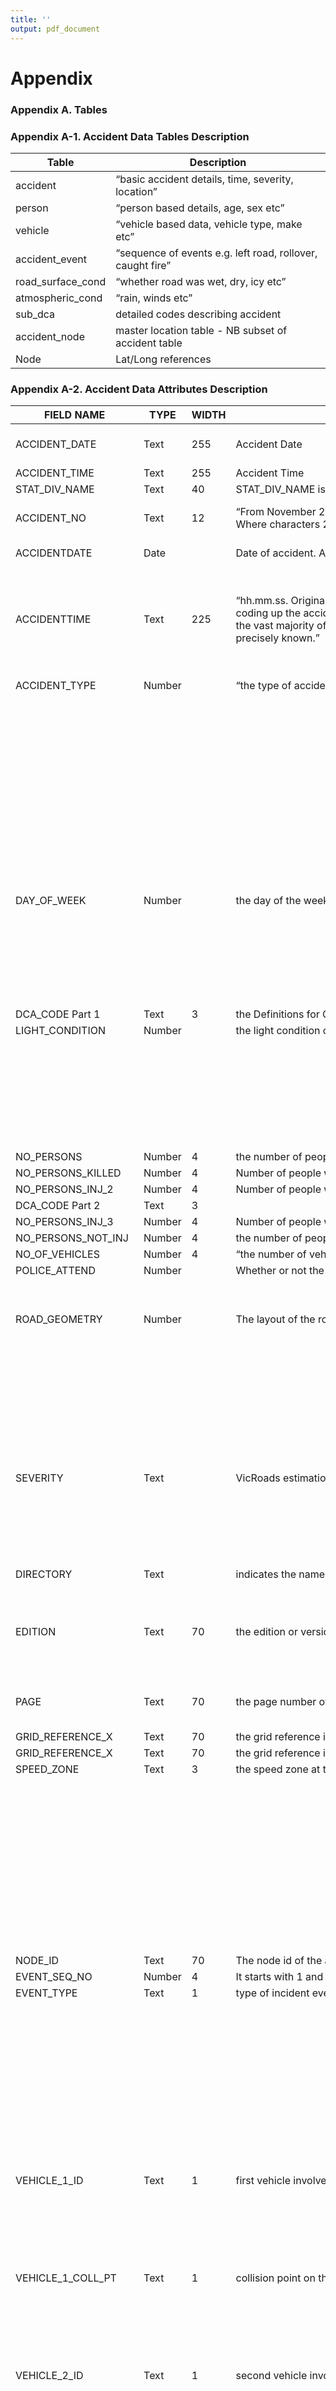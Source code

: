 ```yaml
---
title: ''
output: pdf_document
---
```




# Appendix

### **Appendix A.** Tables

### **Appendix A-1.** Accident Data Tables Description

| Table             | Description                                                |
|-------------------|------------------------------------------------------------|
| accident          | "basic accident details, time, severity, location"         |
| person            | "person based details, age, sex etc"                       |
| vehicle           | "vehicle based data, vehicle type, make etc"               |
| accident_event    | "sequence of events e.g. left road, rollover, caught fire" |
| road_surface_cond | "whether road was wet, dry, icy etc"                       |
| atmospheric_cond  | "rain, winds etc"                                          |
| sub_dca           | detailed codes describing accident                         |
| accident_node     | master location table - NB subset of accident table        |
| Node              | Lat/Long references                                        |

\newpage

### **Appendix A-2.** Accident Data Attributes Description

<div class="foo">

| FIELD NAME                  | TYPE   | WIDTH | DEFINITION                                                              | DOMAIN                                                                                                                                                                                                                                                                                |
|-----------------------------------------------------------|----------------|---------------|------------------------------------------------------------------------------------------------------------------------------------|-------------------------------------------------------------------------------|
| ACCIDENT_DATE      | Text   | 255   | Accident Date                                                                                                                                                                                                                                                                                                                                                                                                                                                                                        | dd/mm/yyyy. (e.g.: 10 July 1995 = 10/07/1995)                                                                                                                                                                                                                                         |
| ACCIDENT_TIME      | Text   | 255   | Accident Time                                                                                                                                                                                                                                                                                                                                                                                                                                                                                        | hh.mm.ss                                                                                                                                                                                                                                                                              |
| STAT_DIV_NAME      | Text   | 40    | STAT_DIV_NAME is a character field indicating the Metro Melbourne or Country region where the crash occurred.                                                                                                                                                                                                                                                                                                                                                                                        | "Metro, Country."                                                                                                                                                                                                                                                                     |
| ACCIDENT_NO        | Text   | 12    | "From November 2005 the accident number field was changed to be 12 character field, starting with T (for example, T20060123456) Where characters 2 to 5 are the year in which accident was registered; Where characters 6 to 12 are a numeric sequencing numbers"                                                                                                                                                                                                                                    | "Example: 12001012345, T20060006259"                                                                                                                                                                                                                                                  |
| ACCIDENTDATE       | Date   |       | Date of accident. Australian format DD/MM/YYYY                                                                                                                                                                                                                                                                                                                                                                                                                                                       | (e.g.: 10 July 1995 = 10/07/1995)                                                                                                                                                                                                                                                     |
| ACCIDENTTIME       | Text   | 225   | "hh.mm.ss. Original date stored in 24 hour format (ie 1pm = 1300 hours) Note the common practice used by the Police, when originally coding up the accident details, of 'rounding off the time' to the nearest 5 minutes or even nearest hour. This naturally occurs because in the vast majority of accidents police arrive at the scene well after the accident occurred and so the 'REAL' time of the accident is never precisely known."                                                         | Examples of various PC time formats: 24 Hour format 2:35:00 PM = 14:35 or 12 Hour format 2:35:00 PM = 02:35PM 9999 Unknown time midnight = 00:00                                                                                                                                      |
| ACCIDENT_TYPE      | Number |       | "the type of accident. It is a basic description of what occurred, based on nine categories."                                                                                                                                                                                                                                                                                                                                                                                                        | 1 Collision with vehicle                                                                                                                                                                                                                                                              |
|                    |        |       |                                                                                                                                                                                                                                                                                                                                                                                                                                                                                                      | 2 Struck pedestrian                                                                                                                                                                                                                                                                   |
|                    |        |       |                                                                                                                                                                                                                                                                                                                                                                                                                                                                                                      | 3 Struck animal                                                                                                                                                                                                                                                                       |
|                    |        |       |                                                                                                                                                                                                                                                                                                                                                                                                                                                                                                      | 4 Collision with a fixed object                                                                                                                                                                                                                                                       |
|                    |        |       |                                                                                                                                                                                                                                                                                                                                                                                                                                                                                                      | 5 Collision with some other object                                                                                                                                                                                                                                                    |
|                    |        |       |                                                                                                                                                                                                                                                                                                                                                                                                                                                                                                      | 6 Vehicle overturned (no collision)                                                                                                                                                                                                                                                   |
|                    |        |       |                                                                                                                                                                                                                                                                                                                                                                                                                                                                                                      | 7 Fall from or in moving vehicle                                                                                                                                                                                                                                                      |
|                    |        |       |                                                                                                                                                                                                                                                                                                                                                                                                                                                                                                      | 8 No collision and no object struck                                                                                                                                                                                                                                                   |
|                    |        |       |                                                                                                                                                                                                                                                                                                                                                                                                                                                                                                      | 9 Other accident                                                                                                                                                                                                                                                                      |
| DAY_OF_WEEK        | Number |       | the day of the week upon which the accident occurred                                                                                                                                                                                                                                                                                                                                                                                                                                                 | 1 Sunday                                                                                                                                                                                                                                                                              |
|                    |        |       |                                                                                                                                                                                                                                                                                                                                                                                                                                                                                                      | 2 Monday                                                                                                                                                                                                                                                                              |
|                    |        |       |                                                                                                                                                                                                                                                                                                                                                                                                                                                                                                      | 3 Tuesday                                                                                                                                                                                                                                                                             |
|                    |        |       |                                                                                                                                                                                                                                                                                                                                                                                                                                                                                                      | 4 Wednesday                                                                                                                                                                                                                                                                           |
|                    |        |       |                                                                                                                                                                                                                                                                                                                                                                                                                                                                                                      | 5 Thursday                                                                                                                                                                                                                                                                            |
|                    |        |       |                                                                                                                                                                                                                                                                                                                                                                                                                                                                                                      | 6 Friday                                                                                                                                                                                                                                                                              |
|                    |        |       |                                                                                                                                                                                                                                                                                                                                                                                                                                                                                                      | 7 Saturday                                                                                                                                                                                                                                                                            |
| DCA_CODE Part 1    | Text   | 3     | the Definitions for Classifying Accidents                                                                                                                                                                                                                                                                                                                                                                                                                                                            |                                                                                                                                                                                                                                                                                       |
| LIGHT_CONDITION    | Number |       | the light condition or level of brightness at the time of the accident.                                                                                                                                                                                                                                                                                                                                                                                                                              | 1 Day                                                                                                                                                                                                                                                                                 |
|                    |        |       |                                                                                                                                                                                                                                                                                                                                                                                                                                                                                                      | 2 Dusk/dawn                                                                                                                                                                                                                                                                           |
|                    |        |       |                                                                                                                                                                                                                                                                                                                                                                                                                                                                                                      | 3 Dark street lights on                                                                                                                                                                                                                                                               |
|                    |        |       |                                                                                                                                                                                                                                                                                                                                                                                                                                                                                                      | 4 Dark street lights off                                                                                                                                                                                                                                                              |
|                    |        |       |                                                                                                                                                                                                                                                                                                                                                                                                                                                                                                      | 5 Dark no street lights                                                                                                                                                                                                                                                               |
|                    |        |       |                                                                                                                                                                                                                                                                                                                                                                                                                                                                                                      | 6 Dark street lights unknown                                                                                                                                                                                                                                                          |
|                    |        |       |                                                                                                                                                                                                                                                                                                                                                                                                                                                                                                      | 9 Unknown                                                                                                                                                                                                                                                                             |
| NO_PERSONS         | Number | 4     | the number of people involved in the accident                                                                                                                                                                                                                                                                                                                                                                                                                                                        |                                                                                                                                                                                                                                                                                       |
| NO_PERSONS_KILLED  | Number | 4     | Number of people with a given injury level                                                                                                                                                                                                                                                                                                                                                                                                                                                           |                                                                                                                                                                                                                                                                                       |
| NO_PERSONS_INJ_2   | Number | 4     | Number of people with a given injury level                                                                                                                                                                                                                                                                                                                                                                                                                                                           |                                                                                                                                                                                                                                                                                       |
| DCA_CODE Part 2    | Text   | 3     |                                                                                                                                                                                                                                                                                                                                                                                                                                                                                                      |                                                                                                                                                                                                                                                                                       |
| NO_PERSONS_INJ_3   | Number | 4     | Number of people with a given injury level                                                                                                                                                                                                                                                                                                                                                                                                                                                           |                                                                                                                                                                                                                                                                                       |
| NO_PERSONS_NOT_INJ | Number | 4     | the number of people that were not injured in the accident                                                                                                                                                                                                                                                                                                                                                                                                                                           |                                                                                                                                                                                                                                                                                       |
| NO_OF_VEHICLES     | Number | 4     | "the number of vehicles involved in the accident. Includes bicycles but not objects, property, toys (skate boards), etc."                                                                                                                                                                                                                                                                                                                                                                            |                                                                                                                                                                                                                                                                                       |
| POLICE_ATTEND      | Number |       | Whether or not the police attended the scene of the accident.                                                                                                                                                                                                                                                                                                                                                                                                                                        | 1 Yes                                                                                                                                                                                                                                                                                 |
|                    |        |       |                                                                                                                                                                                                                                                                                                                                                                                                                                                                                                      | 2 No                                                                                                                                                                                                                                                                                  |
|                    |        |       |                                                                                                                                                                                                                                                                                                                                                                                                                                                                                                      | 9 Not known                                                                                                                                                                                                                                                                           |
| ROAD_GEOMETRY      | Number |       | The layout of the road where the accident occurred                                                                                                                                                                                                                                                                                                                                                                                                                                                   | 1 Cross intersection                                                                                                                                                                                                                                                                  |
|                    |        |       |                                                                                                                                                                                                                                                                                                                                                                                                                                                                                                      | 2 'T' Intersection                                                                                                                                                                                                                                                                    |
|                    |        |       |                                                                                                                                                                                                                                                                                                                                                                                                                                                                                                      | 3 'Y' Intersection                                                                                                                                                                                                                                                                    |
|                    |        |       |                                                                                                                                                                                                                                                                                                                                                                                                                                                                                                      | 4 Multiple intersections                                                                                                                                                                                                                                                              |
|                    |        |       |                                                                                                                                                                                                                                                                                                                                                                                                                                                                                                      | 5 Not at intersection                                                                                                                                                                                                                                                                 |
|                    |        |       |                                                                                                                                                                                                                                                                                                                                                                                                                                                                                                      | 6 Dead end                                                                                                                                                                                                                                                                            |
|                    |        |       |                                                                                                                                                                                                                                                                                                                                                                                                                                                                                                      | 7 Road closure                                                                                                                                                                                                                                                                        |
|                    |        |       |                                                                                                                                                                                                                                                                                                                                                                                                                                                                                                      | 8 Private property                                                                                                                                                                                                                                                                    |
|                    |        |       |                                                                                                                                                                                                                                                                                                                                                                                                                                                                                                      | 9 Unknown                                                                                                                                                                                                                                                                             |
| SEVERITY           | Text   |       | VicRoads estimation of the severity or seriousness of the accident                                                                                                                                                                                                                                                                                                                                                                                                                                   | 1 Fatal accident                                                                                                                                                                                                                                                                      |
|                    |        |       |                                                                                                                                                                                                                                                                                                                                                                                                                                                                                                      | 2 Serious injury accident                                                                                                                                                                                                                                                             |
|                    |        |       |                                                                                                                                                                                                                                                                                                                                                                                                                                                                                                      | 3 Other injury accident                                                                                                                                                                                                                                                               |
|                    |        |       |                                                                                                                                                                                                                                                                                                                                                                                                                                                                                                      | 4 Non injury accident                                                                                                                                                                                                                                                                 |
| DIRECTORY          | Text   |       | indicates the name of the street directory used to provide a map reference for the accident.                                                                                                                                                                                                                                                                                                                                                                                                         | MEL Melway directory                                                                                                                                                                                                                                                                  |
|                    |        |       |                                                                                                                                                                                                                                                                                                                                                                                                                                                                                                      | VCD Vic Roads directory                                                                                                                                                                                                                                                               |
| EDITION            | Text   | 70    | the edition or version of the street directory used to provide a map reference for the accident                                                                                                                                                                                                                                                                                                                                                                                                      | MEL Melway directory                                                                                                                                                                                                                                                                  |
|                    |        |       |                                                                                                                                                                                                                                                                                                                                                                                                                                                                                                      | VCD Vic Roads directory e.g. ED30                                                                                                                                                                                                                                                     |
| PAGE               | Text   | 70    | the page number of the street directory used to provide a map reference for the accident                                                                                                                                                                                                                                                                                                                                                                                                             | MEL Melway directory VCD Vic Roads directory e.g. 91A                                                                                                                                                                                                                                 |
| GRID_REFERENCE_X   | Text   | 70    | the grid reference in the x direction of the cell in the street directory used to provide a map reference for the accident.                                                                                                                                                                                                                                                                                                                                                                          |                                                                                                                                                                                                                                                                                       |
| GRID_REFERENCE_X   | Text   | 70    | the grid reference in the y direction of the cell in the street directory used to provide a map reference for the accident.                                                                                                                                                                                                                                                                                                                                                                          |                                                                                                                                                                                                                                                                                       |
| SPEED_ZONE         | Text   | 3     | the speed zone at the location of the accident. The speed zone is generally assigned to the main vehicle involved.                                                                                                                                                                                                                                                                                                                                                                                   | 040 40 km/hr                                                                                                                                                                                                                                                                          |
|                    |        |       |                                                                                                                                                                                                                                                                                                                                                                                                                                                                                                      | 050 50 km/hr                                                                                                                                                                                                                                                                          |
|                    |        |       |                                                                                                                                                                                                                                                                                                                                                                                                                                                                                                      | 060 60 km/hr                                                                                                                                                                                                                                                                          |
|                    |        |       |                                                                                                                                                                                                                                                                                                                                                                                                                                                                                                      | 075 75 km/hr                                                                                                                                                                                                                                                                          |
|                    |        |       |                                                                                                                                                                                                                                                                                                                                                                                                                                                                                                      | 080 80 km/hr                                                                                                                                                                                                                                                                          |
|                    |        |       |                                                                                                                                                                                                                                                                                                                                                                                                                                                                                                      | 090 90 km/hr                                                                                                                                                                                                                                                                          |
|                    |        |       |                                                                                                                                                                                                                                                                                                                                                                                                                                                                                                      | 100 100 km/hr                                                                                                                                                                                                                                                                         |
|                    |        |       |                                                                                                                                                                                                                                                                                                                                                                                                                                                                                                      | 110 110 km/hr                                                                                                                                                                                                                                                                         |
|                    |        |       |                                                                                                                                                                                                                                                                                                                                                                                                                                                                                                      | 777 Other speed limit                                                                                                                                                                                                                                                                 |
|                    |        |       |                                                                                                                                                                                                                                                                                                                                                                                                                                                                                                      | "888 Camping grounds, off road "                                                                                                                                                                                                                                                      |
|                    |        |       |                                                                                                                                                                                                                                                                                                                                                                                                                                                                                                      | 999 Not known                                                                                                                                                                                                                                                                         |
| NODE_ID            | Text   | 70    | The node id of the accident. It starts with 1 and incremented by one when a new accident location is indentified.                                                                                                                                                                                                                                                                                                                                                                                    | e.g. 43078                                                                                                                                                                                                                                                                            |
| EVENT_SEQ_NO       | Number | 4     | It starts with 1 and incremented for more than one event in the same accident.                                                                                                                                                                                                                                                                                                                                                                                                                       |                                                                                                                                                                                                                                                                                       |
| EVENT_TYPE         | Text   | 1     | type of incident event                                                                                                                                                                                                                                                                                                                                                                                                                                                                               | 0 Not applicable                                                                                                                                                                                                                                                                      |
|                    |        |       |                                                                                                                                                                                                                                                                                                                                                                                                                                                                                                      | 1 Rollover on/off carriageway                                                                                                                                                                                                                                                         |
|                    |        |       |                                                                                                                                                                                                                                                                                                                                                                                                                                                                                                      | 2 Fell from vehicle                                                                                                                                                                                                                                                                   |
|                    |        |       |                                                                                                                                                                                                                                                                                                                                                                                                                                                                                                      | 3 Ran off carriageway                                                                                                                                                                                                                                                                 |
|                    |        |       |                                                                                                                                                                                                                                                                                                                                                                                                                                                                                                      | 4 Mechanical failure                                                                                                                                                                                                                                                                  |
|                    |        |       |                                                                                                                                                                                                                                                                                                                                                                                                                                                                                                      | 5 Struck by stone/projectile/load                                                                                                                                                                                                                                                     |
|                    |        |       |                                                                                                                                                                                                                                                                                                                                                                                                                                                                                                      | 6 Fell in vehicle                                                                                                                                                                                                                                                                     |
|                    |        |       |                                                                                                                                                                                                                                                                                                                                                                                                                                                                                                      | 8 Other                                                                                                                                                                                                                                                                               |
|                    |        |       |                                                                                                                                                                                                                                                                                                                                                                                                                                                                                                      | 9 Not known                                                                                                                                                                                                                                                                           |
|                    |        |       |                                                                                                                                                                                                                                                                                                                                                                                                                                                                                                      | C Collision                                                                                                                                                                                                                                                                           |
| VEHICLE_1_ID       | Text   | 1     | first vehicle involved in the event                                                                                                                                                                                                                                                                                                                                                                                                                                                                  |                                                                                                                                                                                                                                                                                       |
| VEHICLE_1_COLL_PT  | Text   | 1     | collision point on the vehicle.                                                                                                                                                                                                                                                                                                                                                                                                                                                                      | 0 Towed unit 1 Right front corner 2 Right side (forwards) 3 Right side (rearwards) 4 Right rear corner 5 Left front corner 6 Left side (forwards) 7 Left side (rearwards) 8 Left rear corner 9 Not known or Not Applicable F Front N None R Rear S Sidecar T Top/Roof U Undercarriage |
| VEHICLE_2_ID       | Text   | 1     | second vehicle involved in the event.                                                                                                                                                                                                                                                                                                                                                                                                                                                                |                                                                                                                                                                                                                                                                                       |
| VEHICLE_2_COLL_PT  | Text   | 1     | collision point on the vehicle.                                                                                                                                                                                                                                                                                                                                                                                                                                                                      | 0 Towed unit 1 Right front corner 2 Right side (forwards) 3 Right side (rearwards) 4 Right rear corner 5 Left front corner 6 Left side (forwards) 7 Left side (rearwards) 8 Left rear corner 9 Not known or Not Applicable F Front N None R Rear S Sidecar T Top/Roof U Undercarriage |
| PERSON_ID          | Text   | 2     | person involved in the specific accident event                                                                                                                                                                                                                                                                                                                                                                                                                                                       |                                                                                                                                                                                                                                                                                       |
| OBJECT_TYPE        | Text   | 2     | object involved in the specific accident event                                                                                                                                                                                                                                                                                                                                                                                                                                                       | 1 Pole (telephone/electricity) 2 Tree (shrub/scrub) 3 Fence/Wall (including gates) 17 Traffic island                                                                                                                                                                                  |
| COMPLEX_INT_NO     | Number | 4     | "the segment is part of a complex intersection. If accident is located in complex intersection, the field has non zero value."                                                                                                                                                                                                                                                                                                                                                                       | 0 Not part of a complex intersection 1-n Valid complex intersection number                                                                                                                                                                                                            |
| ROAD_ROUTE_1       | Number | 4     | This is the primary road/route number for road_name_1.                                                                                                                                                                                                                                                                                                                                                                                                                                               | Group Classifications are: 2000-2999 Freeways or Highways 3000-3999 Forest Rds 4000-4999 Tourist Rds 5000-5999 Main Rds 7000-7999 Ramps (mainly Freeway ramps) 9999 Unclassified Roads e.g. Council / Local roads                                                                   |
| ROAD_NAME          | Text   | 45    | highest priority road at intersection OR road on which accident took place.                                                                                                                                                                                                                                                                                                                                                                                                                          |                                                                                                                                                                                                                                                                                       |
| ROAD_TYPE          | Text   | 15    | type of Road_Name                                                                                                                                                                                                                                                                                                                                                                                                                                                                                    |                                                                                                                                                                                                                                                                                       |
| ROAD_NAME_INT      | Text   | 45    | the primary name of the intersecting road                                                                                                                                                                                                                                                                                                                                                                                                                                                            |                                                                                                                                                                                                                                                                                       |
| ROAD_TYPE_INT      | Text   | 15    | the type or suffix of the intersecting road                                                                                                                                                                                                                                                                                                                                                                                                                                                          |                                                                                                                                                                                                                                                                                       |
| DISTANCE_LOCATION  | Number | 4     | the distance (in metres) of the accident from the nearest intersecting road (if the crash is a non-intersection or mid-block accident).                                                                                                                                                                                                                                                                                                                                                              | Eg: 153                                                                                                                                                                                                                                                                               |
| DIRECTION_LOCATION | Text   | 2     | the direction of the accident from the nearest intersecting road (if the crash is a non-intersection or mid-block accident)                                                                                                                                                                                                                                                                                                                                                                          | N North                                                                                                                                                                                                                                                                               |
|                    |        |       |                                                                                                                                                                                                                                                                                                                                                                                                                                                                                                      | NE North East                                                                                                                                                                                                                                                                         |
|                    |        |       |                                                                                                                                                                                                                                                                                                                                                                                                                                                                                                      | E East                                                                                                                                                                                                                                                                                |
|                    |        |       |                                                                                                                                                                                                                                                                                                                                                                                                                                                                                                      | SE South East                                                                                                                                                                                                                                                                         |
|                    |        |       |                                                                                                                                                                                                                                                                                                                                                                                                                                                                                                      | S South                                                                                                                                                                                                                                                                               |
|                    |        |       |                                                                                                                                                                                                                                                                                                                                                                                                                                                                                                      | SW South West                                                                                                                                                                                                                                                                         |
|                    |        |       |                                                                                                                                                                                                                                                                                                                                                                                                                                                                                                      | W West                                                                                                                                                                                                                                                                                |
|                    |        |       |                                                                                                                                                                                                                                                                                                                                                                                                                                                                                                      | NW North West                                                                                                                                                                                                                                                                         |
|                    |        |       |                                                                                                                                                                                                                                                                                                                                                                                                                                                                                                      | UK Not known                                                                                                                                                                                                                                                                          |
| NEAREST_KM_POST    | Number | 4     | the distance (in metres) of the accident to the nearest or closest kilometre post                                                                                                                                                                                                                                                                                                                                                                                                                    |                                                                                                                                                                                                                                                                                       |
| NEAREST_KM_POST    | Number | 4     | the distance (in metres) of the accident to the nearest or closest kilometre post                                                                                                                                                                                                                                                                                                                                                                                                                    |                                                                                                                                                                                                                                                                                       |
| OFF_ROAD_LOCATION  | Text   | 40    | the name of the closest landmark or marker to the accident                                                                                                                                                                                                                                                                                                                                                                                                                                           |                                                                                                                                                                                                                                                                                       |
| ATMOSPH_COND       | Text   | 1     | atmospheric condition                                                                                                                                                                                                                                                                                                                                                                                                                                                                                | 1 Clear                                                                                                                                                                                                                                                                               |
|                    |        |       |                                                                                                                                                                                                                                                                                                                                                                                                                                                                                                      | 2 Raining                                                                                                                                                                                                                                                                             |
|                    |        |       |                                                                                                                                                                                                                                                                                                                                                                                                                                                                                                      | 3 Snowing                                                                                                                                                                                                                                                                             |
|                    |        |       |                                                                                                                                                                                                                                                                                                                                                                                                                                                                                                      | 4 Fog                                                                                                                                                                                                                                                                                 |
|                    |        |       |                                                                                                                                                                                                                                                                                                                                                                                                                                                                                                      | 5 Smoke                                                                                                                                                                                                                                                                               |
|                    |        |       |                                                                                                                                                                                                                                                                                                                                                                                                                                                                                                      | 6 Dust                                                                                                                                                                                                                                                                                |
|                    |        |       |                                                                                                                                                                                                                                                                                                                                                                                                                                                                                                      | 7 Strong winds                                                                                                                                                                                                                                                                        |
|                    |        |       |                                                                                                                                                                                                                                                                                                                                                                                                                                                                                                      | 9 Not known                                                                                                                                                                                                                                                                           |
| ATMOSPH_COND_SEQ   | Number | 4     | 1 and incremented by 1 if more than one atmospheric condition is entered for the same incident                                                                                                                                                                                                                                                                                                                                                                                                       |                                                                                                                                                                                                                                                                                       |
| LONGITUDE          | Double | 8     | Geographical coordinates                                                                                                                                                                                                                                                                                                                                                                                                                                                                             |                                                                                                                                                                                                                                                                                       |
| LATITUDE           | Double | 8     | Geographical coordinates                                                                                                                                                                                                                                                                                                                                                                                                                                                                             |                                                                                                                                                                                                                                                                                       |
| NODE_TYPE          | Number | 1     | location type identified by the RCIS spatial system                                                                                                                                                                                                                                                                                                                                                                                                                                                  | I Intersection                                                                                                                                                                                                                                                                        |
|                    |        |       |                                                                                                                                                                                                                                                                                                                                                                                                                                                                                                      | N Non-Intersection                                                                                                                                                                                                                                                                    |
|                    |        |       |                                                                                                                                                                                                                                                                                                                                                                                                                                                                                                      | O Off Road                                                                                                                                                                                                                                                                            |
|                    |        |       |                                                                                                                                                                                                                                                                                                                                                                                                                                                                                                      | U Unknown                                                                                                                                                                                                                                                                             |
| AMG_X              | Double | 8     | "AMG coordinate X value. With the emergence of digital mapping (mid 1980s), the (then) Lands Department of Victoria defined a projection which would allow Victoria to be viewed as a single, continuous map coverage, rather than as multiple zones. This projection, known in VicRoads as Pseudo AMG, is based on AGD 66, but uses a UTM modified to have scale distortion of 1.0 at its centre, a centre based on 145 degrees longitude (Melbourne) and a single zone covering the whole state." | e.g. 2519154.655                                                                                                                                                                                                                                                                      |
| AMG_Y              | Double | 8     | "AMG coordinate Y value. With the emergence of digital mapping (mid 1980s), the (then) Lands Department of Victoria defined a projection which would allow Victoria to be viewed as a single, continuous map coverage, rather than as multiple zones. This projection, known in VicRoads as Pseudo AMG, is based on AGD 66, but uses a UTM modified to have scale distortion of 1.0 at its centre, a centre based on 145 degrees longitude (Melbourne) and a single zone covering the whole state." | e.g. 2390265.155                                                                                                                                                                                                                                                                      |
| LGA_NAME           | Text   | 25    | the LGA name                                                                                                                                                                                                                                                                                                                                                                                                                                                                                         | e.g. DANDENONG                                                                                                                                                                                                                                                                        |
| SEX                | Text   | 1     | the sex or gender of the person                                                                                                                                                                                                                                                                                                                                                                                                                                                                      | M Male                                                                                                                                                                                                                                                                                |
|                    |        |       |                                                                                                                                                                                                                                                                                                                                                                                                                                                                                                      | F Female                                                                                                                                                                                                                                                                              |
|                    |        |       |                                                                                                                                                                                                                                                                                                                                                                                                                                                                                                      | U Not known                                                                                                                                                                                                                                                                           |
| AGE                | Number | 4     | how old the person was at the time of the accident. It is calculated by subtracting the person’s birth date from the accident date to give the person’s age in years                                                                                                                                                                                                                                                                                                                                 |                                                                                                                                                                                                                                                                                       |
| INJ_LEVEL          | Text   | 1     | the level or degree of injury that the person has experienced as a result of the accident. It is calculated field using inj_police_level and taken_hospital                                                                                                                                                                                                                                                                                                                                          | 1 Fatality                                                                                                                                                                                                                                                                            |
|                    |        |       |                                                                                                                                                                                                                                                                                                                                                                                                                                                                                                      | 2 Serious injury                                                                                                                                                                                                                                                                      |
|                    |        |       |                                                                                                                                                                                                                                                                                                                                                                                                                                                                                                      | 3 Other injury                                                                                                                                                                                                                                                                        |
|                    |        |       |                                                                                                                                                                                                                                                                                                                                                                                                                                                                                                      | 4 Not injured                                                                                                                                                                                                                                                                         |
| SEATING_POSITION   | Text   | 2     | where the person was located on the vehicle                                                                                                                                                                                                                                                                                                                                                                                                                                                          | CF Centre-front                                                                                                                                                                                                                                                                       |
|                    |        |       |                                                                                                                                                                                                                                                                                                                                                                                                                                                                                                      | CR Centre-rear                                                                                                                                                                                                                                                                        |
|                    |        |       |                                                                                                                                                                                                                                                                                                                                                                                                                                                                                                      | D Driver or rider                                                                                                                                                                                                                                                                     |
|                    |        |       |                                                                                                                                                                                                                                                                                                                                                                                                                                                                                                      | LF Left-front                                                                                                                                                                                                                                                                         |
|                    |        |       |                                                                                                                                                                                                                                                                                                                                                                                                                                                                                                      | LR Left-rear                                                                                                                                                                                                                                                                          |
|                    |        |       |                                                                                                                                                                                                                                                                                                                                                                                                                                                                                                      | NA Not applicable                                                                                                                                                                                                                                                                     |
|                    |        |       |                                                                                                                                                                                                                                                                                                                                                                                                                                                                                                      | NK Not known OR Other-rear                                                                                                                                                                                                                                                            |
|                    |        |       |                                                                                                                                                                                                                                                                                                                                                                                                                                                                                                      | PL Pillion passenger                                                                                                                                                                                                                                                                  |
|                    |        |       |                                                                                                                                                                                                                                                                                                                                                                                                                                                                                                      | PS Motorcycle sidecar passenger                                                                                                                                                                                                                                                       |
|                    |        |       |                                                                                                                                                                                                                                                                                                                                                                                                                                                                                                      | RR Right-rear                                                                                                                                                                                                                                                                         |
| HELMET_BELT_WORN   | Text   | 1     | whether or not the person was wearing a helmet or seatbelt at the time of the accident                                                                                                                                                                                                                                                                                                                                                                                                               | 1 Seatbelt worn                                                                                                                                                                                                                                                                       |
|                    |        |       |                                                                                                                                                                                                                                                                                                                                                                                                                                                                                                      | 2 Seatbelt not worn                                                                                                                                                                                                                                                                   |
|                    |        |       |                                                                                                                                                                                                                                                                                                                                                                                                                                                                                                      | 3 Child restraint worn                                                                                                                                                                                                                                                                |
|                    |        |       |                                                                                                                                                                                                                                                                                                                                                                                                                                                                                                      | 4 Child restraint not worn                                                                                                                                                                                                                                                            |
|                    |        |       |                                                                                                                                                                                                                                                                                                                                                                                                                                                                                                      | 5 Seatbelt/restraint not fitted                                                                                                                                                                                                                                                       |
|                    |        |       |                                                                                                                                                                                                                                                                                                                                                                                                                                                                                                      | 6 Crash helmet worn                                                                                                                                                                                                                                                                   |
|                    |        |       |                                                                                                                                                                                                                                                                                                                                                                                                                                                                                                      | 7 Crash helmet not worn                                                                                                                                                                                                                                                               |
|                    |        |       |                                                                                                                                                                                                                                                                                                                                                                                                                                                                                                      | 8 Not appropriate                                                                                                                                                                                                                                                                     |
|                    |        |       |                                                                                                                                                                                                                                                                                                                                                                                                                                                                                                      | 9 Not known                                                                                                                                                                                                                                                                           |
| ROAD_USER_TYPE     | Text   | 2     | the role of the person was at the time of the accident. It is calculated field using person_status and vehicle_type from vehicle table                                                                                                                                                                                                                                                                                                                                                               | 1 Pedestrian                                                                                                                                                                                                                                                                          |
|                    |        |       |                                                                                                                                                                                                                                                                                                                                                                                                                                                                                                      | 2 Driver (of V-type 1-9 17 60-63 70-71)                                                                                                                                                                                                                                               |
|                    |        |       |                                                                                                                                                                                                                                                                                                                                                                                                                                                                                                      | 3 Passenger (of V-type 1-9 17 60-63 70-71)                                                                                                                                                                                                                                            |
|                    |        |       |                                                                                                                                                                                                                                                                                                                                                                                                                                                                                                      | 4 Motorcyclist                                                                                                                                                                                                                                                                        |
|                    |        |       |                                                                                                                                                                                                                                                                                                                                                                                                                                                                                                      | 5 Pillion Passenger                                                                                                                                                                                                                                                                   |
|                    |        |       |                                                                                                                                                                                                                                                                                                                                                                                                                                                                                                      | 6 Bicyclist (incl. passengers)                                                                                                                                                                                                                                                        |
|                    |        |       |                                                                                                                                                                                                                                                                                                                                                                                                                                                                                                      | 7 Other driver (V-type 14-16 99)                                                                                                                                                                                                                                                      |
|                    |        |       |                                                                                                                                                                                                                                                                                                                                                                                                                                                                                                      | 8 Other passenger (V-type 14-16 99)                                                                                                                                                                                                                                                   |
|                    |        |       |                                                                                                                                                                                                                                                                                                                                                                                                                                                                                                      | 9 Not known                                                                                                                                                                                                                                                                           |
| LICENCE_STATE      | Text   | 1     | the state of issue of the person’s driver license                                                                                                                                                                                                                                                                                                                                                                                                                                                    | A Australian Capital Territory                                                                                                                                                                                                                                                        |
|                    |        |       |                                                                                                                                                                                                                                                                                                                                                                                                                                                                                                      | B Commonwealth                                                                                                                                                                                                                                                                        |
|                    |        |       |                                                                                                                                                                                                                                                                                                                                                                                                                                                                                                      | D Northern Territory                                                                                                                                                                                                                                                                  |
|                    |        |       |                                                                                                                                                                                                                                                                                                                                                                                                                                                                                                      | N New South Wales                                                                                                                                                                                                                                                                     |
|                    |        |       |                                                                                                                                                                                                                                                                                                                                                                                                                                                                                                      | O Overseas                                                                                                                                                                                                                                                                            |
|                    |        |       |                                                                                                                                                                                                                                                                                                                                                                                                                                                                                                      | Q Queensland                                                                                                                                                                                                                                                                          |
|                    |        |       |                                                                                                                                                                                                                                                                                                                                                                                                                                                                                                      | S South Australia                                                                                                                                                                                                                                                                     |
|                    |        |       |                                                                                                                                                                                                                                                                                                                                                                                                                                                                                                      | T Tasmania                                                                                                                                                                                                                                                                            |
|                    |        |       |                                                                                                                                                                                                                                                                                                                                                                                                                                                                                                      | V Victoria                                                                                                                                                                                                                                                                            |
|                    |        |       |                                                                                                                                                                                                                                                                                                                                                                                                                                                                                                      | W Western Australia                                                                                                                                                                                                                                                                   |
|                    |        |       |                                                                                                                                                                                                                                                                                                                                                                                                                                                                                                      | Z Not known _ Not available (Blank value entered)                                                                                                                                                                                                                                     |
| PEDEST_MOVEMENT    | Text   | 1     | "indicates the movement or travel of the person, if classified as a pedestrian"                                                                                                                                                                                                                                                                                                                                                                                                                      | 0 Not applicable                                                                                                                                                                                                                                                                      |
|                    |        |       |                                                                                                                                                                                                                                                                                                                                                                                                                                                                                                      | 1 Crossing carriageway                                                                                                                                                                                                                                                                |
|                    |        |       |                                                                                                                                                                                                                                                                                                                                                                                                                                                                                                      | 2 Working/playing/lying or standing on carriageway                                                                                                                                                                                                                                    |
|                    |        |       |                                                                                                                                                                                                                                                                                                                                                                                                                                                                                                      | 3 Walking on carriageway with traffic                                                                                                                                                                                                                                                 |
|                    |        |       |                                                                                                                                                                                                                                                                                                                                                                                                                                                                                                      | 4 Walking on carriageway against traffic                                                                                                                                                                                                                                              |
|                    |        |       |                                                                                                                                                                                                                                                                                                                                                                                                                                                                                                      | 5 Pushing or working on vehicle                                                                                                                                                                                                                                                       |
|                    |        |       |                                                                                                                                                                                                                                                                                                                                                                                                                                                                                                      | 6 Walking to/from or boarding tram                                                                                                                                                                                                                                                    |
|                    |        |       |                                                                                                                                                                                                                                                                                                                                                                                                                                                                                                      | 7 Walking to/from or boarding other vehicle                                                                                                                                                                                                                                           |
|                    |        |       |                                                                                                                                                                                                                                                                                                                                                                                                                                                                                                      | 8 Not on carriageway (e.g. footpath)                                                                                                                                                                                                                                                  |
|                    |        |       |                                                                                                                                                                                                                                                                                                                                                                                                                                                                                                      | 9 Not known                                                                                                                                                                                                                                                                           |
| POSTCODE           | Number | 4     | the postcode where the owner of the vehicle resides                                                                                                                                                                                                                                                                                                                                                                                                                                                  |                                                                                                                                                                                                                                                                                       |
| TAKEN_HOSPITAL     | Text   | 1     | whether or not the person was taken to hospital                                                                                                                                                                                                                                                                                                                                                                                                                                                      | Y Yes                                                                                                                                                                                                                                                                                 |
|                    |        |       |                                                                                                                                                                                                                                                                                                                                                                                                                                                                                                      | N No                                                                                                                                                                                                                                                                                  |
|                    |        |       |                                                                                                                                                                                                                                                                                                                                                                                                                                                                                                      | _ Not Known                                                                                                                                                                                                                                                                           |
| EJECTED_CODE       | Text   | 1     | whether or not the person was ejected or thrown out of the vehicle                                                                                                                                                                                                                                                                                                                                                                                                                                   | 0 Not applicable                                                                                                                                                                                                                                                                      |
|                    |        |       |                                                                                                                                                                                                                                                                                                                                                                                                                                                                                                      | 1 Total ejected                                                                                                                                                                                                                                                                       |
|                    |        |       |                                                                                                                                                                                                                                                                                                                                                                                                                                                                                                      | 2 Partially ejected                                                                                                                                                                                                                                                                   |
|                    |        |       |                                                                                                                                                                                                                                                                                                                                                                                                                                                                                                      | 3 Partial ejection involving extraction                                                                                                                                                                                                                                               |
|                    |        |       |                                                                                                                                                                                                                                                                                                                                                                                                                                                                                                      | _ Not known                                                                                                                                                                                                                                                                           |
| SURFACE_COND       | Text   | 1     | road surface condition                                                                                                                                                                                                                                                                                                                                                                                                                                                                               | 1 Dry                                                                                                                                                                                                                                                                                 |
|                    |        |       |                                                                                                                                                                                                                                                                                                                                                                                                                                                                                                      | 2 Wet                                                                                                                                                                                                                                                                                 |
|                    |        |       |                                                                                                                                                                                                                                                                                                                                                                                                                                                                                                      | 3 Muddy                                                                                                                                                                                                                                                                               |
|                    |        |       |                                                                                                                                                                                                                                                                                                                                                                                                                                                                                                      | 4 Snowy                                                                                                                                                                                                                                                                               |
|                    |        |       |                                                                                                                                                                                                                                                                                                                                                                                                                                                                                                      | 5 Icy                                                                                                                                                                                                                                                                                 |
|                    |        |       |                                                                                                                                                                                                                                                                                                                                                                                                                                                                                                      | 9 Unknown                                                                                                                                                                                                                                                                             |
| SURFACE_COND_SEQ   | Number | 4     | starts with 1 and incremented by 1 if more than one road surface condition is entered for the same incident.                                                                                                                                                                                                                                                                                                                                                                                         |                                                                                                                                                                                                                                                                                       |
| SUB_DCA_CODE       | Text   | 3     | SUB_DCA code of the accident. Link to DCA Chart and Sub DCA Codes https://vicroads-public.sharepoint.com/InformationAccess/Shared%20Documents/Road%20Safety/Crash/Accident/DCA_Chart_and_Sub_DCA_Codes.PDF                                                                                                                                                                                                                                                                                           |                                                                                                                                                                                                                                                                                       |
| SUB_DCA_CODE       | Number | 4     | starts with 1 and incremented by 1 if more than one sub_dca is entered for the same incident Link to DCA Chart and Sub DCA Codes https://vicroads-public.sharepoint.com/InformationAccess/Shared%20Documents/Road%20Safety/Crash/Accident/DCA_Chart_and_Sub_DCA_Codes.PDF                                                                                                                                                                                                                            |                                                                                                                                                                                                                                                                                       |
| VEHICLE_YEAR_MANUF | Number | 4     | indicates the year in which the vehicle was built or manufactured. The data is stored in yyyy format.                                                                                                                                                                                                                                                                                                                                                                                                |                                                                                                                                                                                                                                                                                       |
| VEHICLE_DCA_CODE   | Text   | 1     | "links the vehicle with the movement depicted in the DCA table. For example, if the DCA code for the accident is 111 and the vehicle DCA code is 2, then an inspection of the DCA chart will show that the second vehicle involved in the accident was turning right."                                                                                                                                                                                                                               | 1 Vehicle 1                                                                                                                                                                                                                                                                           |
|                    |        |       |                                                                                                                                                                                                                                                                                                                                                                                                                                                                                                      | 2 Vehicle 2                                                                                                                                                                                                                                                                           |
|                    |        |       |                                                                                                                                                                                                                                                                                                                                                                                                                                                                                                      | 3 Not known which vehicle was number 1                                                                                                                                                                                                                                                |
|                    |        |       |                                                                                                                                                                                                                                                                                                                                                                                                                                                                                                      | 8 Not involved in initial event                                                                                                                                                                                                                                                       |
| INITIAL_DIRECTION  | Text   | 2     | "the initial or first direction of travel of the vehicle. For a vehicle that is turning, the initial direction will be different to the final direction. For a non-turning vehicle, the initial direction will be the same as the final direction."                                                                                                                                                                                                                                                  | E East N North NE North east NW North west S South SE South east SW South west W West NK Not known                                                                                                                                                                                    |
| ROAD_SURFACE_TYPE  | Text   | 1     | Prior to 1990 only one road surface was stored. This value is stored with the first vehicle. Road surface for 1990 is available for each vehicle in the collision.                                                                                                                                                                                                                                                                                                                                   | 1 Paved                                                                                                                                                                                                                                                                               |
|                    |        |       |                                                                                                                                                                                                                                                                                                                                                                                                                                                                                                      | 2 Unpaved                                                                                                                                                                                                                                                                             |
|                    |        |       |                                                                                                                                                                                                                                                                                                                                                                                                                                                                                                      | 3 Gravel                                                                                                                                                                                                                                                                              |
|                    |        |       |                                                                                                                                                                                                                                                                                                                                                                                                                                                                                                      | 9 Not known                                                                                                                                                                                                                                                                           |
| REG_STATE          | Text   | 1     | the state which is the vehicle is registered in                                                                                                                                                                                                                                                                                                                                                                                                                                                      | A Australian Capital Territory                                                                                                                                                                                                                                                        |
|                    |        |       |                                                                                                                                                                                                                                                                                                                                                                                                                                                                                                      | B Commonwealth                                                                                                                                                                                                                                                                        |
|                    |        |       |                                                                                                                                                                                                                                                                                                                                                                                                                                                                                                      | D Northern Territory                                                                                                                                                                                                                                                                  |
|                    |        |       |                                                                                                                                                                                                                                                                                                                                                                                                                                                                                                      | N New South Wales                                                                                                                                                                                                                                                                     |
|                    |        |       |                                                                                                                                                                                                                                                                                                                                                                                                                                                                                                      | O Overseas                                                                                                                                                                                                                                                                            |
|                    |        |       |                                                                                                                                                                                                                                                                                                                                                                                                                                                                                                      | Q Queensland                                                                                                                                                                                                                                                                          |
|                    |        |       |                                                                                                                                                                                                                                                                                                                                                                                                                                                                                                      | S South Australia                                                                                                                                                                                                                                                                     |
|                    |        |       |                                                                                                                                                                                                                                                                                                                                                                                                                                                                                                      | T Tasmania                                                                                                                                                                                                                                                                            |
|                    |        |       |                                                                                                                                                                                                                                                                                                                                                                                                                                                                                                      | V Victoria                                                                                                                                                                                                                                                                            |
|                    |        |       |                                                                                                                                                                                                                                                                                                                                                                                                                                                                                                      | W Western Australia                                                                                                                                                                                                                                                                   |
|                    |        |       |                                                                                                                                                                                                                                                                                                                                                                                                                                                                                                      | Z Not known _ (Blank value entered)/Not available                                                                                                                                                                                                                                     |
| VEHICLE_BODY_STYLE | Text   | 6     | the body type of the vehicle                                                                                                                                                                                                                                                                                                                                                                                                                                                                         |                                                                                                                                                                                                                                                                                       |
| VEHICLE_MAKE       | Text   | 6     | the vehicle make or manufacturer                                                                                                                                                                                                                                                                                                                                                                                                                                                                     |                                                                                                                                                                                                                                                                                       |
| VEHICLE_MODEL      | Text   | 6     | the model of the vehicle                                                                                                                                                                                                                                                                                                                                                                                                                                                                             | E.g. FALCON 0 Unknown 66 Sleeper 75 Tow                                                                                                                                                                                                                                               |
| VEHICLE_POWER      | Number | 4     | "the power of the vehicle, in CCs or horsepower. For motor cycles, motor scooters and mopeds, the units will be CCs and for all other vehicles the units are rated horsepower."                                                                                                                                                                                                                                                                                                                      | 0 Unknown                                                                                                                                                                                                                                                                             |
|                    |        |       |                                                                                                                                                                                                                                                                                                                                                                                                                                                                                                      | 1-1000 Horsepower                                                                                                                                                                                                                                                                     |
|                    |        |       |                                                                                                                                                                                                                                                                                                                                                                                                                                                                                                      | 1-9999 CCs                                                                                                                                                                                                                                                                            |
| VEHICLE_TYPE       | Text   | 2     | the type or category of vehicle                                                                                                                                                                                                                                                                                                                                                                                                                                                                      |                                                                                                                                                                                                                                                                                       |
| VEHICLE_WEIGHT     | Number | 4     | the weight or mass of the vehicle. The unit of measurement is kilograms.                                                                                                                                                                                                                                                                                                                                                                                                                             |                                                                                                                                                                                                                                                                                       |
| CONSTRUCTION_TYPE  | Text   | 1     | the construction or formation of the vehicle                                                                                                                                                                                                                                                                                                                                                                                                                                                         | A Articulated                                                                                                                                                                                                                                                                         |
|                    |        |       |                                                                                                                                                                                                                                                                                                                                                                                                                                                                                                      | P Interpretation is not known                                                                                                                                                                                                                                                         |
|                    |        |       |                                                                                                                                                                                                                                                                                                                                                                                                                                                                                                      | R Rigid _ (Blank value entered) Unknown                                                                                                                                                                                                                                               |
| FUEL_TYPE          | Text   | 1     | the type of fuel used by the vehicle                                                                                                                                                                                                                                                                                                                                                                                                                                                                 | D Diesel                                                                                                                                                                                                                                                                              |
|                    |        |       |                                                                                                                                                                                                                                                                                                                                                                                                                                                                                                      | E Electric                                                                                                                                                                                                                                                                            |
|                    |        |       |                                                                                                                                                                                                                                                                                                                                                                                                                                                                                                      | G Gas                                                                                                                                                                                                                                                                                 |
|                    |        |       |                                                                                                                                                                                                                                                                                                                                                                                                                                                                                                      | M Multi                                                                                                                                                                                                                                                                               |
|                    |        |       |                                                                                                                                                                                                                                                                                                                                                                                                                                                                                                      | P Petrol                                                                                                                                                                                                                                                                              |
|                    |        |       |                                                                                                                                                                                                                                                                                                                                                                                                                                                                                                      | R Rotary                                                                                                                                                                                                                                                                              |
|                    |        |       |                                                                                                                                                                                                                                                                                                                                                                                                                                                                                                      | Z Unknown                                                                                                                                                                                                                                                                             |
| NO_OF_WHEELS       | Number | 4     | the number of wheels that the vehicle has                                                                                                                                                                                                                                                                                                                                                                                                                                                            |                                                                                                                                                                                                                                                                                       |
| NO_OF_CYLINDERS    | Number | 4     | the number of engine cylinders that the vehicle has                                                                                                                                                                                                                                                                                                                                                                                                                                                  |                                                                                                                                                                                                                                                                                       |
| SEATING_CAPACITY   | Number | 4     | the number of seats in the vehicle                                                                                                                                                                                                                                                                                                                                                                                                                                                                   |                                                                                                                                                                                                                                                                                       |
| TARE_WEIGHT        | Number | 4     | the tare or unladen weight of the vehicle. The unit of measurement is kilograms                                                                                                                                                                                                                                                                                                                                                                                                                      |                                                                                                                                                                                                                                                                                       |
| TOTAL_NO_OCCUPANTS | Number | 4     | indicates the number of occupants or people in the vehicle at the time of the accident                                                                                                                                                                                                                                                                                                                                                                                                               |                                                                                                                                                                                                                                                                                       |
| CARRY_CAPACITY     | Number | 4     | the carry or load capacity of the vehicle. The unit of measurement is kilograms                                                                                                                                                                                                                                                                                                                                                                                                                      |                                                                                                                                                                                                                                                                                       |
| CUBIC_CAPACITY     | Number | 4     | indicates the cubic capacity of the engine of the vehicle. The unit of measurement is cubic centimetres                                                                                                                                                                                                                                                                                                                                                                                              |                                                                                                                                                                                                                                                                                       |
| FINAL_DIRECTION    | Text   | 2     | "the final or last direction of travel of the vehicle. For a vehicle that is turning, the initial direction will be different to the final direction. For a non-turning vehicle, the initial direction will be the same as the final direction"                                                                                                                                                                                                                                                      | E East                                                                                                                                                                                                                                                                                |
|                    |        |       |                                                                                                                                                                                                                                                                                                                                                                                                                                                                                                      | N North                                                                                                                                                                                                                                                                               |
|                    |        |       |                                                                                                                                                                                                                                                                                                                                                                                                                                                                                                      | NE North east                                                                                                                                                                                                                                                                         |
|                    |        |       |                                                                                                                                                                                                                                                                                                                                                                                                                                                                                                      | NW North west                                                                                                                                                                                                                                                                         |
|                    |        |       |                                                                                                                                                                                                                                                                                                                                                                                                                                                                                                      | S South                                                                                                                                                                                                                                                                               |
|                    |        |       |                                                                                                                                                                                                                                                                                                                                                                                                                                                                                                      | SE South east                                                                                                                                                                                                                                                                         |
|                    |        |       |                                                                                                                                                                                                                                                                                                                                                                                                                                                                                                      | SW South west                                                                                                                                                                                                                                                                         |
|                    |        |       |                                                                                                                                                                                                                                                                                                                                                                                                                                                                                                      | W West                                                                                                                                                                                                                                                                                |
|                    |        |       |                                                                                                                                                                                                                                                                                                                                                                                                                                                                                                      | NK Not known                                                                                                                                                                                                                                                                          |
| FINAL_DIRECTION    | Text   | 2     | what the driver of the vehicle was attempting to undertake at the time of the accident. This information is meant to obtain via an interview of the vehicle’s driver.                                                                                                                                                                                                                                                                                                                                |                                                                                                                                                                                                                                                                                       |
| VEHICLE_MOVEMENT   | Text   | 2     | the actual movement of the vehicle prior to the accident.                                                                                                                                                                                                                                                                                                                                                                                                                                            |                                                                                                                                                                                                                                                                                       |
| TRAILER_TYPE       | Text   | 1     | "the type of trailer towed by the vehicle involved in the accident, as reported by the police."                                                                                                                                                                                                                                                                                                                                                                                                      |                                                                                                                                                                                                                                                                                       |
| VEHICLE_COLOUR_1   | Text   | 3     | the primary or main colour of the vehicle.                                                                                                                                                                                                                                                                                                                                                                                                                                                           |                                                                                                                                                                                                                                                                                       |
| VEHICLE_COLOUR_1   | Text   | 3     | the secondary colour of the vehicle                                                                                                                                                                                                                                                                                                                                                                                                                                                                  |                                                                                                                                                                                                                                                                                       |
| CAUGHT_FIRE        | Text   | 1     | whether or not the vehicle caught fire as a result of the accident.                                                                                                                                                                                                                                                                                                                                                                                                                                  | 0 Not applicable                                                                                                                                                                                                                                                                      |
|                    |        |       |                                                                                                                                                                                                                                                                                                                                                                                                                                                                                                      | 1 Yes                                                                                                                                                                                                                                                                                 |
|                    |        |       |                                                                                                                                                                                                                                                                                                                                                                                                                                                                                                      | 2 No                                                                                                                                                                                                                                                                                  |
|                    |        |       |                                                                                                                                                                                                                                                                                                                                                                                                                                                                                                      | 9 Not known                                                                                                                                                                                                                                                                           |
| INITIAL_IMPACT     | Text   | 1     | the position on the vehicle where the initial impact occurred.                                                                                                                                                                                                                                                                                                                                                                                                                                       |                                                                                                                                                                                                                                                                                       |
| LAMPS              | Text   | 1     | whether the lamps or headlights for the vehicle (under the ambient lighting conditions) were alight (on).                                                                                                                                                                                                                                                                                                                                                                                            | 0 Not applicable                                                                                                                                                                                                                                                                      |
|                    |        |       |                                                                                                                                                                                                                                                                                                                                                                                                                                                                                                      | 1 Yes                                                                                                                                                                                                                                                                                 |
|                    |        |       |                                                                                                                                                                                                                                                                                                                                                                                                                                                                                                      | 2 No                                                                                                                                                                                                                                                                                  |
|                    |        |       |                                                                                                                                                                                                                                                                                                                                                                                                                                                                                                      | 9 Not known                                                                                                                                                                                                                                                                           |
| LEVEL_OF_DAMAGE    | Text   | 1     | the damage level of the vehicle.                                                                                                                                                                                                                                                                                                                                                                                                                                                                     | 1 Minor                                                                                                                                                                                                                                                                               |
|                    |        |       |                                                                                                                                                                                                                                                                                                                                                                                                                                                                                                      | 2 Moderate (driveable vehicle)                                                                                                                                                                                                                                                        |
|                    |        |       |                                                                                                                                                                                                                                                                                                                                                                                                                                                                                                      | 3 Moderate (unit towed away)                                                                                                                                                                                                                                                          |
|                    |        |       |                                                                                                                                                                                                                                                                                                                                                                                                                                                                                                      | 4 Major (unit towed away)                                                                                                                                                                                                                                                             |
|                    |        |       |                                                                                                                                                                                                                                                                                                                                                                                                                                                                                                      | 5 Extensive (unrepairable)                                                                                                                                                                                                                                                            |
|                    |        |       |                                                                                                                                                                                                                                                                                                                                                                                                                                                                                                      | 6 Nil damage 9 Not known                                                                                                                                                                                                                                                              |
| OWNER_POSTCODE     | Number | 4     | the postcode where the owner of the vehicle resides.                                                                                                                                                                                                                                                                                                                                                                                                                                                 |                                                                                                                                                                                                                                                                                       |
</div>

\newpage

